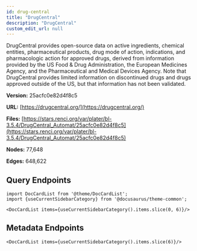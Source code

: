 ```yaml
---
id: drug-central
title: "DrugCentral"
description: "DrugCentral"
custom_edit_url: null
---
```





DrugCentral provides open-source data on active ingredients, chemical entities, pharmaceutical products, drug mode of action, indications, and pharmacologic action for approved drugs, derived from information provided by the US Food & Drug Administration, the European Medicines Agency, and the Pharmaceutical and Medical Devices Agency. Note that DrugCentral provides limited information on discontinued drugs and drugs approved outside of the US, but that information has not been validated.

**Version:** 25acfc0e82d4f8c5

**URL:** [https://drugcentral.org/](https://drugcentral.org/)

**Files:** [https://stars.renci.org/var/plater/bl-3.5.4/DrugCentral_Automat/25acfc0e82d4f8c5](https://stars.renci.org/var/plater/bl-3.5.4/DrugCentral_Automat/25acfc0e82d4f8c5)

**Nodes:** 77,648

**Edges:** 648,622






## Query Endpoints
```mdx-code-block
import DocCardList from '@theme/DocCardList';
import {useCurrentSidebarCategory} from '@docusaurus/theme-common';

<DocCardList items={useCurrentSidebarCategory().items.slice(0, 6)}/>
```

## Metadata Endpoints    
```mdx-code-block
<DocCardList items={useCurrentSidebarCategory().items.slice(6)}/>
```
      
